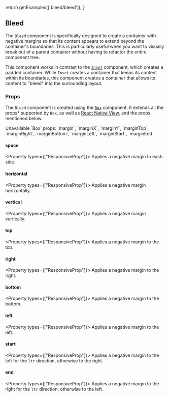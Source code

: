 

  return getExamples(['bleed/bleed']);
}

## Bleed

The `Bleed` component is specifically designed to create a container with negative margins so that its content appears to extend beyond the container's boundaries. This is particularly useful when you want to visually break out of a parent container without having to refactor the entire component tree.

<Example title="Example" example="bleed/bleed" />

This component works in contrast to the [`Inset`](/docs/components/inset) component, which creates a padded container. While `Inset` creates a container that keeps its content within its boundaries, this component creates a container that allows its content to "bleed" into the surrounding layout.

### Props

The `Bleed` component is created using the [`Box`](/docs/components/box) component. It extends all the props* supported by `Box`, as well as [React Native View](https://reactnative.dev/docs/view#props), and the props mentioned below.

<Callout type="info" emoji="*">
  Unavailable `Box` props: `margin`, `marginX`, `marginY`, `marginTop`, `marginRight`, `marginBottom`, `marginLeft`, `marginStart`, `marginEnd`
</Callout>

#### space

<Property types={["ResponsiveProp<number>"]}>
  Applies a negative margin to each side.
</Property>

#### horizontal

<Property types={["ResponsiveProp<number>"]}>
  Applies a negative margin horizontally.
</Property>

#### vertical

<Property types={["ResponsiveProp<number>"]}>
  Applies a negative margin vertically.
</Property>

#### top

<Property types={["ResponsiveProp<number>"]}>
  Applies a negative margin to the top.
</Property>

#### right

<Property types={["ResponsiveProp<number>"]}>
  Applies a negative margin to the right.
</Property>

#### bottom

<Property types={["ResponsiveProp<number>"]}>
  Applies a negative margin to the bottom.
</Property>

#### left

<Property types={["ResponsiveProp<number>"]}>
  Applies a negative margin to the left.
</Property>

#### start

<Property types={["ResponsiveProp<number>"]}>
  Applies a negative margin to the left for the `ltr` direction, otherwise to the right.
</Property>

#### end

<Property types={["ResponsiveProp<number>"]}>
  Applies a negative margin to the right for the `ltr` direction, otherwise to the left.
</Property>

